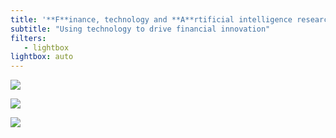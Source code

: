 ```yaml
---
title: '**F**inance, technology and **A**rtificial intelligence research la**B**'
subtitle: "Using technology to drive financial innovation"
filters:
   - lightbox
lightbox: auto
---
```

![](img/digital-transformation.jpg){group="my-gallery"}

![](img/drive-digital-change1.jpg){group="my-gallery"}

![](img/drive-digital-change2.jpg){group="my-gallery"}